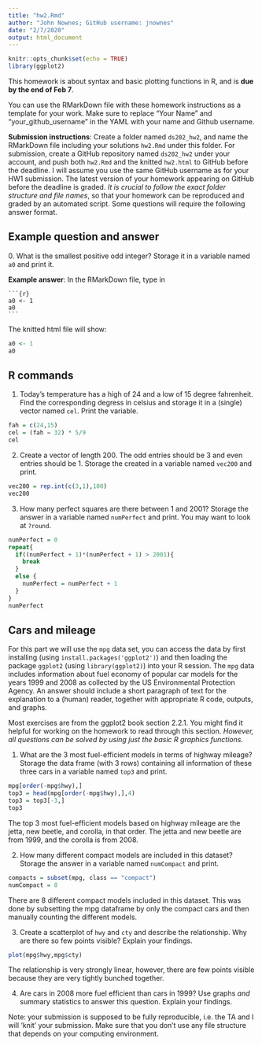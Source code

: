 ```yaml
---
title: "hw2.Rmd"
author: "John Nownes; GitHub username: jnownes"
date: "2/7/2020"
output: html_document
---
```


```r
knitr::opts_chunk$set(echo = TRUE)
library(ggplot2)
```

This homework is about syntax and basic plotting functions in R, and is **due by the end of Feb 7**. 

You can use the RMarkDown file with these homework instructions as a template for your work. 
Make sure to replace "Your Name" and "your_github_username" in the YAML with your name and Github username.

**Submission instructions**: Create a folder named `ds202_hw2`, and name the RMarkDown file including your solutions `hw2.Rmd` under this folder. For submission, create a GitHub repository named `ds202_hw2` under your account, and push both `hw2.Rmd` and the knitted `hw2.html` to GitHub before the deadline. I will assume you use the same GitHub username as for your HW1 submission. The latest version of your homework appearing on GitHub before the deadline is graded. *It is crucial to follow the exact folder structure and file names*, so that your homework can be reproduced and graded by an automated script. Some questions will require the following answer format.

## Example question and answer
0\. What is the smallest positive odd integer? Storage it in a variable named `a0` and print it.

**Example answer**:
In the RMarkDown file, type in
<pre><code>```{r}
a0 <- 1
a0
```</code></pre>
The knitted html file will show:
```r
a0 <- 1
a0
```

## R commands
1. Today's temperature has a high of 24 and a low of 15 degree fahrenheit.  Find the corresponding degress in celsius and storage it in a (single) vector named `cel`. Print the variable.
``` r
fah = c(24,15)
cel = (fah − 32) * 5/9
cel
```

2. Create a vector of length 200. The odd entries should be 3 and even entries should be 1. Storage the created in a variable named `vec200` and print.
```r
vec200 = rep.int(c(3,1),100)
vec200
```

3. How many perfect squares are there between 1 and 2001? Storage the answer in a  variable named `numPerfect` and print. You may want to look at `?round`.
```r
numPerfect = 0
repeat{
  if((numPerfect + 1)*(numPerfect + 1) > 2001){
    break
  }
  else {
    numPerfect = numPerfect + 1
  }
}
numPerfect
```

## Cars and mileage
For this part we will use the `mpg` data set, you can access the data by first installing (using `install.packages('ggplot2')`) and then loading the package `ggplot2` (using `library(ggplot2)`) into your R session. The `mpg` data includes information about fuel economy of popular car models
for the years 1999 and 2008 as collected by the US Environmental Protection Agency. An answer should include a short paragraph of text for the explanation to a (human) reader, together with appropriate R code, outputs, and graphs.

Most exercises are from the ggplot2 book section 2.2.1. You might find it helpful for working on the homework to read through this section. *However, all questions can be solved by using just the basic R graphics functions.*

1. What are the 3 most fuel-efficient models in terms of highway mileage? Storage the data frame (with 3 rows) containing all information of these three cars in a variable named `top3` and print.

``` r
mpg[order(-mpg$hwy),]
top3 = head(mpg[order(-mpg$hwy),],4)
top3 = top3[-3,]
top3
```

The top 3 most fuel-efficient models based on highway mileage are the jetta, new beetle, and corolla, in that order. The jetta and new beetle are from 1999, and the corolla is from 2008.

2. How many different compact models are included in this dataset? Storage the answer in  a variable named `numCompact` and print.

```r
compacts = subset(mpg, class == "compact")
numCompact = 8
```

There are 8 different compact models included in this dataset. This was done by subsetting the mpg dataframe by only the compact cars and then manually counting the different models.

3. Create a scatterplot of `hwy` and `cty` and describe the relationship. Why are there so few points visible? Explain your findings.

```r
plot(mpg$hwy,mpg$cty)
```

The relationship is very strongly linear, however, there are few points visible because they are very tightly bunched together.

4. Are cars in 2008 more fuel efficient than cars in 1999? Use graphs *and* summary statistics to answer this question. Explain your findings.

Note: your submission is supposed to be fully reproducible, i.e. the TA and I will 'knit' your submission. Make sure that you don't use any file structure that depends on your computing environment.